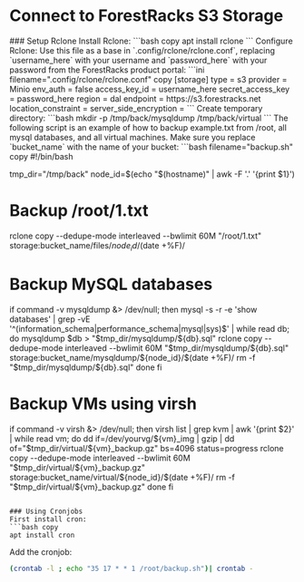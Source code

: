 
# Connect to ForestRacks S3 Storage

<Steps>
### Setup Rclone
Install Rclone:
```bash copy
apt install rclone
```
Configure Rclone:
Use this file as a base in `.config/rclone/rclone.conf`, replacing `username_here` with your username and `password_here` with your password from the ForestRacks product portal:
```ini filename=".config/rclone/rclone.conf" copy
[storage]
type = s3
provider = Minio
env_auth = false
access_key_id = username_here
secret_access_key = password_here
region = dal
endpoint = https://s3.forestracks.net
location_constraint =
server_side_encryption =
```
Create temporary directory:
```bash
mkdir -p /tmp/back/mysqldump /tmp/back/virtual 
```
The following script is an example of how to backup example.txt from /root, all mysql databases, and all virtual machines. Make sure you replace `bucket_name` with the name of your bucket:
```bash filename="backup.sh" copy
#!/bin/bash

tmp_dir="/tmp/back"
node_id=$(echo "$(hostname)" | awk -F '.' '{print $1}')

# Backup /root/1.txt
rclone copy --dedupe-mode interleaved --bwlimit 60M "/root/1.txt" storage:bucket_name/files/${node_id}/$(date +%F)/

# Backup MySQL databases
if command -v mysqldump &> /dev/null; then
  mysql -s -r -e 'show databases' | grep -vE '^(information_schema|performance_schema|mysql|sys)$' | while read db; do
    mysqldump $db > "$tmp_dir/mysqldump/${db}.sql"
    rclone copy --dedupe-mode interleaved --bwlimit 60M "$tmp_dir/mysqldump/${db}.sql" storage:bucket_name/mysqldump/${node_id}/$(date +%F)/
    rm -f "$tmp_dir/mysqldump/${db}.sql"
  done
fi

# Backup VMs using virsh
if command -v virsh &> /dev/null; then
  virsh list | grep kvm | awk '{print $2}' | while read vm; do
    dd if=/dev/yourvg/${vm}_img | gzip | dd of="$tmp_dir/virtual/${vm}_backup.gz" bs=4096 status=progress
    rclone copy --dedupe-mode interleaved --bwlimit 60M "$tmp_dir/virtual/${vm}_backup.gz" storage:bucket_name/virtual/${node_id}/$(date +%F)/
    rm -f "$tmp_dir/virtual/${vm}_backup.gz"
  done
fi
```

### Using Cronjobs
First install cron:
```bash copy
apt install cron
```
Add the cronjob:
```bash copy
(crontab -l ; echo "35 17 * * 1 /root/backup.sh")| crontab -
```
</Steps>